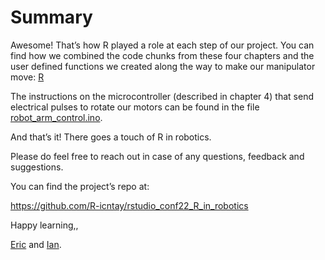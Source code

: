 # Summary

Awesome! That's how R played a role at each step of our project. You can find how we combined the code chunks from these four chapters and the user defined functions we created along the way to make our manipulator move: [R](https://github.com/R-icntay/rstudio_conf22_R_in_robotics/tree/main/R)

The instructions on the microcontroller (described in chapter 4) that send electrical pulses to rotate our motors can be found in the file [robot_arm_control.ino](https://github.com/R-icntay/rstudio_conf22_R_in_robotics/blob/main/arduino_code/robot_arm_control.ino).

And that's it! There goes a touch of R in robotics.

Please do feel free to reach out in case of any questions, feedback and suggestions.

::: callout-note
You can find the project's repo at:

<https://github.com/R-icntay/rstudio_conf22_R_in_robotics>
:::

Happy learning,,

[Eric](https://twitter.com/ericntay) and [Ian](https://twitter.com/Entity_4004).
